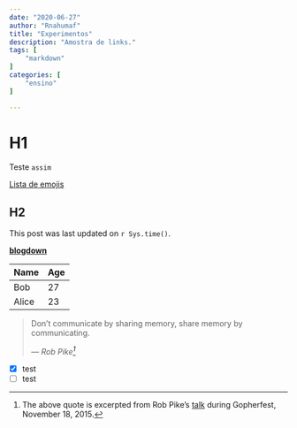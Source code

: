 ```yaml
---
date: "2020-06-27"
author: "Rnahumaf"
title: "Experimentos"
description: "Amostra de links."
tags: [
    "markdown"
]
categories: [
    "ensino"
]

---
```


# H1

Teste
`assim`

[Lista de emojis](https://www.webfx.com/tools/emoji-cheat-sheet/)

## H2

This post was last updated on `r Sys.time()`.

[**blogdown**](https://github.com/rstudio/blogdown)

   Name | Age
--------|------
    Bob | 27
  Alice | 23
  
> Don't communicate by sharing memory, share memory by communicating.</p>
> — *Rob Pike[^1]*


[^1]: The above quote is excerpted from Rob Pike's [talk](https://www.youtube.com/watch?v=PAAkCSZUG1c) during Gopherfest, November 18, 2015.


* [x] test
* [ ] test